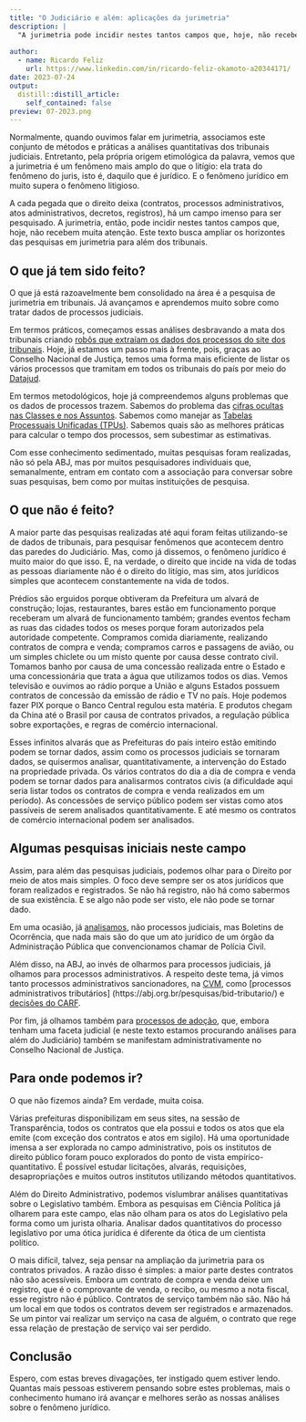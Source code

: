 ```yaml
---
title: "O Judiciário e além: aplicações da jurimetria"
description: |
  "A jurimetria pode incidir nestes tantos campos que, hoje, não recebem muita atenção. Este texto busca ampliar os horizontes das pesquisas em jurimetria para além dos tribunais."
  
author:
  - name: Ricardo Feliz
    url: https://www.linkedin.com/in/ricardo-feliz-okamoto-a20344171/
date: 2023-07-24
output:
  distill::distill_article:
    self_contained: false
preview: 07-2023.png
---
```


Normalmente, quando ouvimos falar em jurimetria, associamos este conjunto de
métodos e práticas a análises quantitativas dos tribunais judiciais. Entretanto,
pela própria origem etimológica da palavra, vemos que a jurimetria é um fenômeno
mais amplo do que o litígio: ela trata do fenômeno do juris, isto é, daquilo que
é jurídico. E o fenômeno jurídico em muito supera o fenômeno litigioso. 

A cada pegada que o direito deixa (contratos, processos administrativos, atos
administrativos, decretos, registros), há um campo imenso para ser pesquisado. A
jurimetria, então, pode incidir nestes tantos campos que, hoje, não recebem
muita atenção. Este texto busca ampliar os horizontes das pesquisas em
jurimetria para além dos tribunais. 

## O que já tem sido feito?

O que já está razoavelmente bem consolidado na área é a pesquisa de jurimetria
em tribunais. Já avançamos e aprendemos muito sobre como tratar dados de
processos judiciais. 

Em termos práticos, começamos essas análises desbravando a mata dos tribunais
criando [robôs que extraíam os dados dos processos do site dos
tribunais](https://github.com/jjesusfilho/tjsp). Hoje, já estamos um passo mais
à frente, pois, graças ao Conselho Nacional de Justiça, temos uma forma mais
eficiente de listar os vários processos que tramitam em todos os tribunais do
país por meio do [Datajud](https://www.cnj.jus.br/sistemas/datajud/).  

Em termos metodológicos, hoje já compreendemos alguns problemas que os dados de
processos trazem. Sabemos do problema das [cifras ocultas nas Classes e nos
Assuntos](https://lab.abj.org.br/posts/2020-12-07-cifra-oculta/). Sabemos como
manejar as [Tabelas Processuais Unificadas
(TPUs)](https://github.com/abjur/tpur). Sabemos quais são as melhores práticas
para calcular o tempo dos processos, sem subestimar as estimativas. 

Com esse conhecimento sedimentado, muitas pesquisas foram realizadas, não só
pela ABJ, mas por muitos pesquisadores individuais que, semanalmente, entram em
contato com a associação para conversar sobre suas pesquisas, bem como por
muitas instituições de pesquisa. 

## O que não é feito?

A maior parte das pesquisas realizadas até aqui foram feitas utilizando-se de
dados de tribunais, para pesquisar fenômenos que acontecem dentro das paredes do
Judiciário. Mas, como já dissemos, o fenômeno jurídico é muito maior do que
isso. E, na verdade, o direito que incide na vida de todas as pessoas
diariamente não é o direito do litígio, mas sim, atos jurídicos simples que
acontecem constantemente na vida de todos. 

Prédios são erguidos porque obtiveram da Prefeitura um alvará de construção;
lojas, restaurantes, bares estão em funcionamento porque receberam um alvará de
funcionamento também; grandes eventos fecham as ruas das cidades todos os meses
porque foram autorizados pela autoridade competente. Compramos comida
diariamente, realizando contratos de compra e venda; compramos carros e
passagens de avião, ou um simples chiclete ou um misto quente por causa desse
contrato civil. Tomamos banho por causa de uma concessão realizada entre o
Estado e uma concessionária que trata a água que utilizamos todos os dias. Vemos
televisão e ouvimos ao rádio porque a União e alguns Estados possuem contratos
de concessão da emissão de rádio e TV no país. Hoje podemos fazer PIX porque o
Banco Central regulou esta matéria. E produtos chegam da China até o Brasil por
causa de contratos privados, a regulação pública sobre exportações, e regras de
comércio internacional. 

Esses infinitos alvarás que as Prefeituras do país inteiro estão emitindo podem
se tornar dados, assim como os processos judiciais se tornaram dados, se
quisermos analisar, quantitativamente, a intervenção do Estado na propriedade
privada. Os vários contratos do dia a dia de compra e venda podem se tornar
dados para analisarmos contratos civis (a dificuldade aqui seria listar todos os
contratos de compra e venda realizados em um período). As concessões de serviço
público podem ser vistas como atos passíveis de serem analisados
quantitativamente. E até mesmo os contratos de comércio internacional podem ser
analisados. 
 
## Algumas pesquisas iniciais neste campo

Assim, para além das pesquisas judiciais, podemos olhar para o Direito por meio
de atos mais simples. O foco deve sempre ser os atos jurídicos que foram
realizados e registrados. Se não há registro, não há como sabermos de sua
existência. E se algo não pode ser visto, ele não pode se tornar dado.

Em uma ocasião, já [analisamos](https://abj.org.br/pesquisas/drogas-stf/), não
processos judiciais, mas Boletins de Ocorrência, que nada mais são do que um ato
jurídico de um órgão da Administração Pública que convencionamos chamar de
Polícia Civil. 

Além disso, na ABJ, ao invés de olharmos para processos judiciais, já olhamos
para processos administrativos. A respeito deste tema, já vimos tanto processos
administrativos sancionadores, na [CVM](https://abj.org.br/pesquisas/obsmc/),
como [processos administrativos tributários]
(https://abj.org.br/pesquisas/bid-tributario/) e [decisões do
CARF](https://abj.org.br/pesquisas/carf/). 

Por fim, já olhamos também para [processos de
adoção](https://abj.org.br/pesquisas/adocao/), que, embora tenham uma faceta
judicial (e neste texto estamos procurando análises para além do Judiciário)
também se manifestam administrativamente no Conselho Nacional de Justiça.

## Para onde podemos ir?

O que não fizemos ainda? Em verdade, muita coisa. 

Várias prefeituras disponibilizam em seus sites, na sessão de Transparência,
todos os contratos que ela possui e todos os atos que ela emite (com exceção dos
contratos e atos em sigilo). Há uma oportunidade imensa a ser explorada no campo
administrativo, pois os institutos de direito público foram pouco explorados do
ponto de vista empírico-quantitativo. É possível estudar licitações, alvarás,
requisições, desapropriações e muitos outros institutos utilizando métodos
quantitativos. 

Além do Direito Administrativo, podemos vislumbrar análises quantitativas sobre
o Legislativo também. Embora as pesquisas em Ciência Política já olharem para
este campo, elas não olham para os atos do Legislativo pela forma como um
jurista olharia. Analisar dados quantitativos do processo legislativo por uma
ótica jurídica é diferente da ótica de um cientista político. 

O mais difícil, talvez, seja pensar na ampliação da jurimetria para os contratos
privados. A razão disso é simples: a maior parte destes contratos não são
acessíveis. Embora um contrato de compra e venda deixe um registro, que é o
comprovante de venda, o recibo, ou mesmo a nota fiscal, esse registro não é
público. Contratos de serviço também não são. Não há um local em que todos os
contratos devem ser registrados e armazenados. Se um pintor vai realizar um
serviço na casa de alguém, o contrato que rege essa relação de prestação de
serviço vai ser perdido. 

## Conclusão
Espero, com estas breves divagações, ter instigado quem estiver lendo. Quantas
mais pessoas estiverem pensando sobre estes problemas, mais o conhecimento
humano irá avançar e melhores serão as nossas análises sobre o fenômeno
jurídico. 
